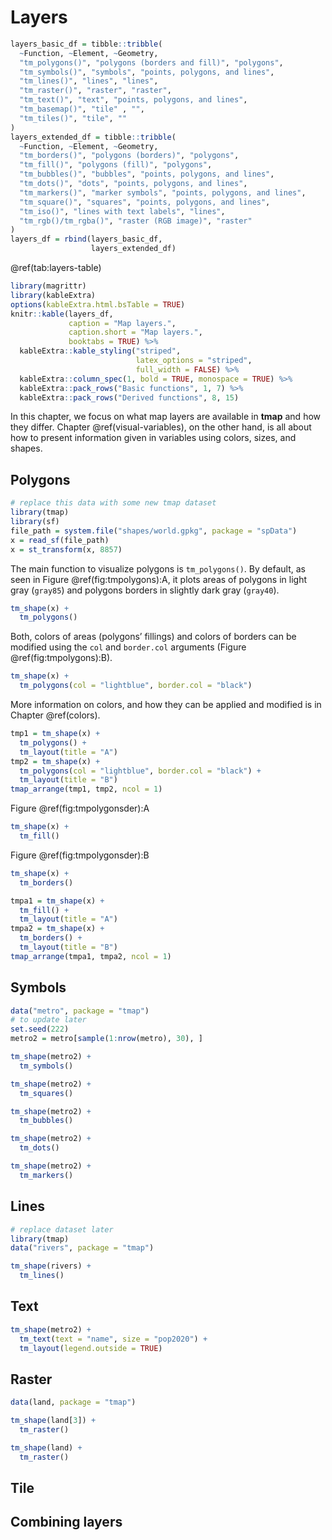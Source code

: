 # Layers {#layers}

<!-- make the order of the table to be consistent with the rest of the chapter! -->

```r
layers_basic_df = tibble::tribble(
  ~Function, ~Element, ~Geometry,
  "tm_polygons()", "polygons (borders and fill)", "polygons",
  "tm_symbols()", "symbols", "points, polygons, and lines", 
  "tm_lines()", "lines", "lines", 
  "tm_raster()", "raster", "raster",
  "tm_text()", "text", "points, polygons, and lines",
  "tm_basemap()", "tile" , "",
  "tm_tiles()", "tile", ""
)
layers_extended_df = tibble::tribble(
  ~Function, ~Element, ~Geometry,
  "tm_borders()", "polygons (borders)", "polygons",
  "tm_fill()", "polygons (fill)", "polygons",
  "tm_bubbles()", "bubbles", "points, polygons, and lines",
  "tm_dots()", "dots", "points, polygons, and lines",
  "tm_markers()", "marker symbols", "points, polygons, and lines",
  "tm_square()", "squares", "points, polygons, and lines",
  "tm_iso()", "lines with text labels", "lines",
  "tm_rgb()/tm_rgba()", "raster (RGB image)", "raster"
)
layers_df = rbind(layers_basic_df, 
                  layers_extended_df)
```

\@ref(tab:layers-table)

```r
library(magrittr)
library(kableExtra)
options(kableExtra.html.bsTable = TRUE)
knitr::kable(layers_df, 
             caption = "Map layers.",
             caption.short = "Map layers.",
             booktabs = TRUE) %>%
  kableExtra::kable_styling("striped",
                            latex_options = "striped", 
                            full_width = FALSE) %>% 
  kableExtra::column_spec(1, bold = TRUE, monospace = TRUE) %>% 
  kableExtra::pack_rows("Basic functions", 1, 7) %>%
  kableExtra::pack_rows("Derived functions", 8, 15)
```

<!--JN: Idea - also add a simple viz showing different kind of layers here (visual summary)-->

In this chapter, we focus on what map layers are available in **tmap** and how they differ.
Chapter \@ref(visual-variables), on the other hand, is all about how to present information given in variables using colors, sizes, and shapes.
<!-- ... -->

## Polygons

<!-- intro -->

```r
# replace this data with some new tmap dataset
library(tmap)
library(sf)
file_path = system.file("shapes/world.gpkg", package = "spData")
x = read_sf(file_path)
x = st_transform(x, 8857)
```

The main function to visualize polygons is `tm_polygons()`.
By default, as seen in Figure \@ref(fig:tmpolygons):A, it plots areas of polygons in light gray (`gray85`) and polygons borders in slightly dark gray (`gray40`).
<!--JN: where can I find the actual default color values in the code?-->

```r
tm_shape(x) +
  tm_polygons()
```

Both, colors of areas (polygons' fillings) and colors of borders can be modified using the `col` and `border.col` arguments (Figure \@ref(fig:tmpolygons):B).

```r
tm_shape(x) +
  tm_polygons(col = "lightblue", border.col = "black")
```

More information on colors, and how they can be applied and modified is in Chapter \@ref(colors).

```r
tmp1 = tm_shape(x) +
  tm_polygons() +
  tm_layout(title = "A")
tmp2 = tm_shape(x) +
  tm_polygons(col = "lightblue", border.col = "black") +
  tm_layout(title = "B")
tmap_arrange(tmp1, tmp2, ncol = 1)
```

Figure \@ref(fig:tmpolygonsder):A
<!--one example of fill-->
```r
tm_shape(x) +
  tm_fill()
```

Figure \@ref(fig:tmpolygonsder):B
<!--one example of border-->
```r
tm_shape(x) +
  tm_borders()
```

```r
tmpa1 = tm_shape(x) +
  tm_fill() +
  tm_layout(title = "A")
tmpa2 = tm_shape(x) +
  tm_borders() +
  tm_layout(title = "B")
tmap_arrange(tmpa1, tmpa2, ncol = 1)
```


## Symbols

```r
data("metro", package = "tmap")
# to update later
set.seed(222)
metro2 = metro[sample(1:nrow(metro), 30), ]
```

```r
tm_shape(metro2) +
  tm_symbols()
```

<!--explain size, col, shape + ref to a section in the next chapter-->

<!--add info that there are four additional (shortcut) layers-->
<!--explain each additional layer underlining the differences between tm_symbols() and the rest--> 

```r
tm_shape(metro2) +
  tm_squares()
```

```r
tm_shape(metro2) +
  tm_bubbles()
```

```r
tm_shape(metro2) +
  tm_dots()
```

```r
tm_shape(metro2) +
  tm_markers()
```

## Lines

```r
# replace dataset later
library(tmap)
data("rivers", package = "tmap")
```

```r
tm_shape(rivers) + 
  tm_lines()
```

<!-- think about tm_iso example -->

## Text

```r
tm_shape(metro2) +
  tm_text(text = "name", size = "pop2020") +
  tm_layout(legend.outside = TRUE)
```

## Raster

```r
data(land, package = "tmap")
```

```r
tm_shape(land[3]) +
  tm_raster()
```

```r
tm_shape(land) +
  tm_raster()
```

## Tile

## Combining layers

<!-- or maybe start with it and explain the details later? -->